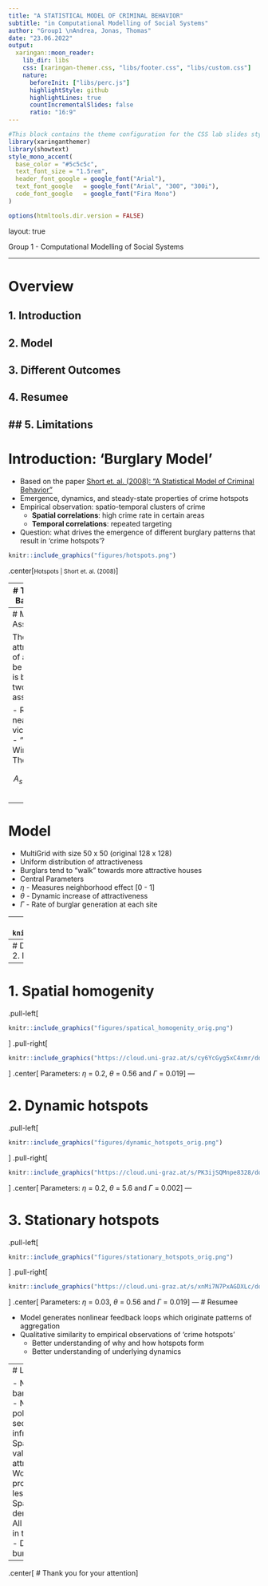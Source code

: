 ```yaml
---
title: "A STATISTICAL MODEL OF CRIMINAL BEHAVIOR"
subtitle: "in Computational Modelling of Social Systems"
author: "Group1 \nAndrea, Jonas, Thomas"
date: "23.06.2022"
output:
  xaringan::moon_reader:
    lib_dir: libs 
    css: [xaringan-themer.css, "libs/footer.css", "libs/custom.css"]
    nature:
      beforeInit: ["libs/perc.js"]
      highlightStyle: github
      highlightLines: true
      countIncrementalSlides: false
      ratio: "16:9"
---
```

```r
#This block contains the theme configuration for the CSS lab slides style
library(xaringanthemer)
library(showtext)
style_mono_accent(
  base_color = "#5c5c5c",
  text_font_size = "1.5rem",
  header_font_google = google_font("Arial"),
  text_font_google   = google_font("Arial", "300", "300i"),
  code_font_google   = google_font("Fira Mono")
)
```

```r
options(htmltools.dir.version = FALSE)
```

layout: true

<div class="my-footer"><span>Group 1 - Computational Modelling of Social Systems</span></div> 

---

# Overview

## 1. Introduction
## 2. Model
## 3. Different Outcomes
## 4. Resumee
## 5. Limitations
---
# Introduction: 'Burglary Model'

- Based on the paper [Short et. al. (2008): "A Statistical Model of Criminal Behavior" ](https://www.math.ucla.edu/~bertozzi/papers/M3AS-final.pdf)
- Emergence, dynamics, and steady-state properties of crime hotspots
- Empirical observation: spatio-temporal clusters of crime
  - **Spatial correlations**: high crime rate in certain areas
  - **Temporal correlations**: repeated targeting
- Question: what drives the emergence of different burglary patterns that result in 'crime hotspots'?

```r
knitr::include_graphics("figures/hotspots.png")
```
.center[<small>Hotspots | Short et. al. (2008)</small>]

---
# Theoretical Background

- "Broken Windows Theory", [Wilson & Kelling (1982)](https://media4.manhattan-institute.org/pdf/_atlantic_monthly-broken_windows.pdf)
- Crime is more likely to occur in those areas where it has already occurred
- A "broken window" lowers the threshold to break more windows
- Criticism: biased observations, focus on symptoms rather than causes & negligence of systematic discrimination/disintegration
```r
knitr::include_graphics("figures/broken.jpg")
```
.center[<small>Scott Webb | www.pexels.com</small>]
---
# Model Assumptions

The attractiveness of a house to be victimized is based on two assumptions:

- Repeat and near-repeat victimization
- "Broken Windows Theory"

$$A_s(t) = A_s^0 + B_s(t)$$

---
# Model

- MultiGrid with size 50 x 50 (original 128 x 128)
- Uniform distribution of attractiveness
- Burglars tend to "walk" towards more attractive houses
-  Central Parameters
  - $\eta$ - Measures neighborhood effect [0 - 1]
  - $\theta$ - Dynamic increase of attractiveness
  - $\Gamma$ - Rate of burglar generation at each site

---
# Model Flowchart
```r
knitr::include_graphics("figures/flowchart.png")
```
---
# Different Outcomes
## 1. Spatial homogeneity
## 2. Dynamic hotspots
## 3. Stationary hotspots
---

# 1. Spatial homogenity


.pull-left[
```r
knitr::include_graphics("figures/spatical_homogenity_orig.png")
```
]
.pull-right[
```r
knitr::include_graphics("https://cloud.uni-graz.at/s/cy6YcGyg5xC4xmr/download/spatial.gif")
```
]
.center[
Parameters: $\eta$ = 0.2, $\theta$ = 0.56 and $\Gamma$ = 0.019
]
---

# 2. Dynamic hotspots

.pull-left[
```r
knitr::include_graphics("figures/dynamic_hotspots_orig.png")
```
]
.pull-right[
```r
knitr::include_graphics("https://cloud.uni-graz.at/s/PK3ijSQMnpe8328/download/dynamic.gif")
```
]
.center[
Parameters: $\eta$ = 0.2, $\theta$ = 5.6 and $\Gamma$ = 0.002
]
---

# 3. Stationary hotspots

.pull-left[
```r
knitr::include_graphics("figures/stationary_hotspots_orig.png")
```
]
.pull-right[
```r
knitr::include_graphics("https://cloud.uni-graz.at/s/xnMi7N7PxAGDXLc/download/stationary.gif")
```
]
.center[
Parameters: $\eta$ = 0.03, $\theta$ = 0.56 and $\Gamma$ = 0.019
]
---
# Resumee

- Model generates nonlinear feedback loops which originate patterns of aggregation
- Qualitative similarity to empirical observations of 'crime hotspots'
  - Better understanding of why and how hotspots form
  - Better understanding of underlying dynamics


---
# Limitations

- Negligence of barriers/hindrances
  - No presence of police forces
  - No security/surveillance infrastructure
- Spatially uniform value for static attractiveness
  - Would an expensive property be more or less attractive?
- Spatially uniform density of houses
- All burglars behave in the same manner
  - Different kinds of burglars in reality?
---
.center[
# Thank you for your attention
]